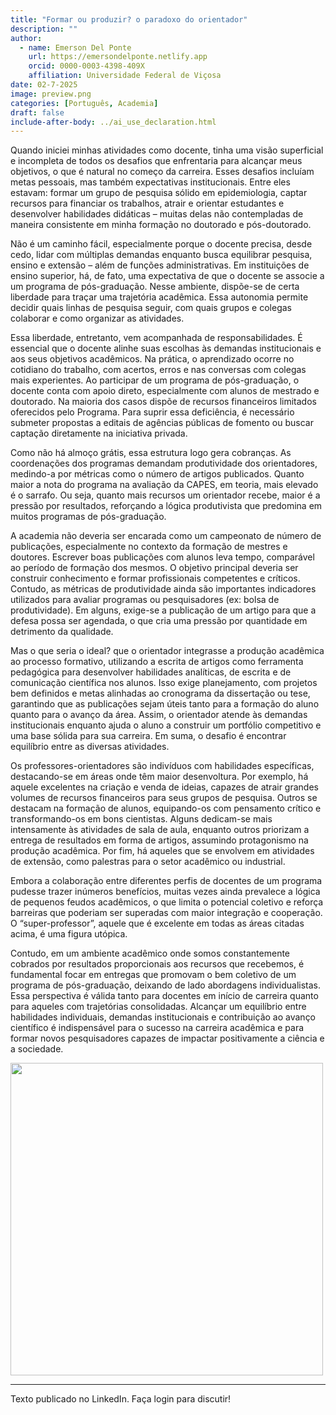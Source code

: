 ```yaml
---
title: "Formar ou produzir? o paradoxo do orientador"
description: ""
author:
  - name: Emerson Del Ponte
    url: https://emersondelponte.netlify.app
    orcid: 0000-0003-4398-409X
    affiliation: Universidade Federal de Viçosa
date: 02-7-2025
image: preview.png
categories: [Português, Academia] 
draft: false 
include-after-body: ../ai_use_declaration.html
---
```


Quando iniciei minhas atividades como docente, tinha uma visão superficial e incompleta de todos os desafios que enfrentaria para alcançar meus objetivos, o que é natural no começo da carreira. Esses desafios incluíam metas pessoais, mas também expectativas institucionais. Entre eles estavam: formar um grupo de pesquisa sólido em epidemiologia, captar recursos para financiar os trabalhos, atrair e orientar estudantes e desenvolver habilidades didáticas – muitas delas não contempladas de maneira consistente em minha formação no doutorado e pós-doutorado.

Não é um caminho fácil, especialmente porque o docente precisa, desde cedo, lidar com múltiplas demandas enquanto busca equilibrar pesquisa, ensino e extensão – além de funções administrativas. Em instituições de ensino superior, há, de fato, uma expectativa de que o docente se associe a um programa de pós-graduação. Nesse ambiente, dispõe-se de certa liberdade para traçar uma trajetória acadêmica. Essa autonomia permite decidir quais linhas de pesquisa seguir, com quais grupos e colegas colaborar e como organizar as atividades.

Essa liberdade, entretanto, vem acompanhada de responsabilidades. É essencial que o docente alinhe suas escolhas às demandas institucionais e aos seus objetivos acadêmicos. Na prática, o aprendizado ocorre no cotidiano do trabalho, com acertos, erros e nas conversas com colegas mais experientes. Ao participar de um programa de pós-graduação, o docente conta com apoio direto, especialmente com alunos de mestrado e doutorado. Na maioria dos casos dispõe de recursos financeiros limitados oferecidos pelo Programa. Para suprir essa deficiência, é necessário submeter propostas a editais de agências públicas de fomento ou buscar captação diretamente na iniciativa privada.

Como não há almoço grátis, essa estrutura logo gera cobranças. As coordenações dos programas demandam produtividade dos orientadores, medindo-a por métricas como o número de artigos publicados. Quanto maior a nota do programa na avaliação da CAPES, em teoria, mais elevado é o sarrafo. Ou seja, quanto mais recursos um orientador recebe, maior é a pressão por resultados, reforçando a lógica produtivista que predomina em muitos programas de pós-graduação.

A academia não deveria ser encarada como um campeonato de número de publicações, especialmente no contexto da formação de mestres e doutores. Escrever boas publicações com alunos leva tempo, comparável ao período de formação dos mesmos. O objetivo principal deveria ser construir conhecimento e formar profissionais competentes e críticos. Contudo, as métricas de produtividade ainda são importantes indicadores utilizados para avaliar programas ou pesquisadores (ex: bolsa de produtividade). Em alguns, exige-se a publicação de um artigo para que a defesa possa ser agendada, o que cria uma pressão por quantidade em detrimento da qualidade.

Mas o que seria o ideal? que o orientador integrasse a produção acadêmica ao processo formativo, utilizando a escrita de artigos como ferramenta pedagógica para desenvolver habilidades analíticas, de escrita e de comunicação científica nos alunos. Isso exige planejamento, com projetos bem definidos e metas alinhadas ao cronograma da dissertação ou tese, garantindo que as publicações sejam úteis tanto para a formação do aluno quanto para o avanço da área. Assim, o orientador atende às demandas institucionais enquanto ajuda o aluno a construir um portfólio competitivo e uma base sólida para sua carreira. Em suma, o desafio é encontrar equilíbrio entre as diversas atividades.

Os professores-orientadores são indivíduos com habilidades específicas, destacando-se em áreas onde têm maior desenvoltura. Por exemplo, há aquele excelentes na criação e venda de ideias, capazes de atrair grandes volumes de recursos financeiros para seus grupos de pesquisa. Outros se destacam na formação de alunos, equipando-os com pensamento crítico e transformando-os em bons cientistas. Alguns dedicam-se mais intensamente às atividades de sala de aula, enquanto outros priorizam a entrega de resultados em forma de artigos, assumindo protagonismo na produção acadêmica. Por fim, há aqueles que se envolvem em atividades de extensão, como palestras para o setor acadêmico ou industrial.

Embora a colaboração entre diferentes perfis de docentes de um programa pudesse trazer inúmeros benefícios, muitas vezes ainda prevalece a lógica de pequenos feudos acadêmicos, o que limita o potencial coletivo e reforça barreiras que poderiam ser superadas com maior integração e cooperação. O "super-professor", aquele que é excelente em todas as áreas citadas acima, é uma figura utópica.

Contudo, em um ambiente acadêmico onde somos constantemente cobrados por resultados proporcionais aos recursos que recebemos, é fundamental focar em entregas que promovam o bem coletivo de um programa de pós-graduação, deixando de lado abordagens individualistas. Essa perspectiva é válida tanto para docentes em início de carreira quanto para aqueles com trajetórias consolidadas. Alcançar um equilíbrio entre habilidades individuais, demandas institucionais e contribuição ao avanço científico é indispensável para o sucesso na carreira acadêmica e para formar novos pesquisadores capazes de impactar positivamente a ciência e a sociedade.

![](preview.png){fig-align="center" width="500"}

------------------------------------------------------------------------

Texto publicado no LinkedIn. Faça login para discutir!
